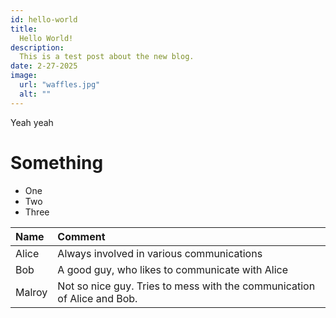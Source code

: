 ```yaml
---
id: hello-world
title:
  Hello World!
description:
  This is a test post about the new blog.
date: 2-27-2025
image:
  url: "waffles.jpg"
  alt: ""
---
```


Yeah yeah

# Something

- One
- Two
- Three

| Name   | Comment                                                                 |
|:-------|:------------------------------------------------------------------------|
| Alice  | Always involved in various communications                               |
| Bob    | A good guy, who likes to communicate with Alice                         |
| Malroy | Not so nice guy. Tries to mess with the communication of Alice and Bob. |